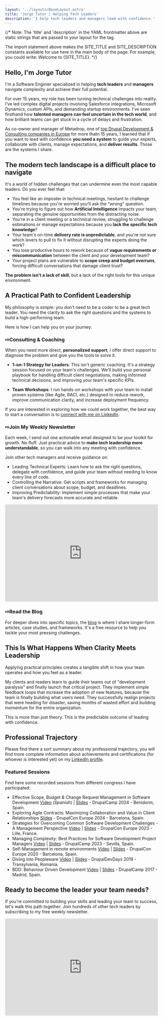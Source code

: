 ```yaml
---
layout: '../layouts/BaseLayout.astro'
title: 'Jorge Tutor | Helping Tech Leaders'
description: 'I help tech leaders and managers lead with confidence.'
---
```


{/*
  Note: The 'title' and 'description' in the YAML frontmatter above are static strings
  that are passed to your layout for the <head> tag.

  The import statement above makes the SITE_TITLE and SITE_DESCRIPTION
  constants available for use here in the main body of the page.
  For example, you could write: Welcome to {SITE_TITLE}.
*/}

## Hello, I'm Jorge Tutor

I'm a Software Enginier specialized in helping **tech leaders** and **managers** navigate complexity and achieve their full potential.

For over 15 years, my role has been turning technical challenges into reality. I’ve led complex digital projects involving Salesforce integrations, Microsoft Dynamics, custom APIs, and demanding startup environments. I’ve seen firsthand how <strong>talented managers can feel uncertain in the tech world</strong>, and how brilliant teams can get stuck in a cycle of delays and frustration.

As co-owner and manager of Metadrop, one of [top Drupal Development & Consulting companies in Europe](https://metadrop.net) for more thatn 15 years, I learned that if you want to lead with confidence **you need a system** to guide your experts, collaborate with clients, manage expectations, and **deliver results**. Those are the systems I share.


## The modern tech landscape is a difficult place to navigate

It's a world of hidden challenges that can undermine even the most capable leaders. Do you ever feel that:

- You feel like an imposter in technical meetings, hesitant to challenge timelines because you're worried you'll ask the "wrong" question.
- You're trying to figure out how **Artificial Intelligence** impacts your team, separating the genuine opportunities from the distracting noise.
- You're in a client meeting or a technical review, struggling to challenge estimations or manage expectations because you **lack the specific tech knowledge**?
- Your team's on-time **delivery rate is unpredictable**, and you're not sure which levers to pull to fix it without disrupting the experts doing the work?
- You lose productive hours to rework because of **vague requirements or miscommunication** between the client and your development team?
- Your project plans are vulnerable to **scope creep and budget overruns**, forcing difficult conversations that damage client trust?

**The problem isn't a lack of skill**, but a lack of the right tools for this unique environment.


## A Practical Path to Confident Leadership
My philosophy is simple: you don't need to be a coder to be a great tech leader. You need the clarity to ask the right questions and the systems to build a high-performing team.

Here is how I can help you on your journey:

<h3><span class="text-[#1978e5] pr-2">⇨</span><strong>Consulting</strong> & <strong>Coaching</strong></h3>
	
When you need more direct, **personalized support**, I offer direct support to diagnose the problem and give you the tools to solve it.

- **1-on-1 Strategy for Leaders**: This isn't generic coaching. It's a strategy session focused on your team's challenges. We'll build your personal playbook for handling difficult client negotiations, making informed technical decisions, and improving your team's specific KPIs.

- **Team Workshops**: I run hands-on workshops with your team to install proven systems (like Agile, RACI, etc.) designed to reduce rework, improve communication clarity, and increase deployment frequency.


If you are interested in exploring how we could work together, the best way to start a conversation is to [connect with me on LinkedIn](https://www.linkedin.com/in/jorgetutor/).

<h3><span class="text-[#1978e5] pr-2">⇨</span>Join My <strong>Weekly Newsletter</strong></h3>

Each week, I send out one actionable email designed to be your toolkit for growth. No fluff. Just practical advice to **make tech leadership more understandable**, so you can walk into any meeting with confidence.

Join other tech managers and receive guidance on:

- Leading Technical Experts: Learn how to ask the right questions, delegate with confidence, and guide your team without needing to know every line of code.
- Controlling the Narrative: Get scripts and frameworks for managing client conversations about scope, budget, and deadlines.
- Improving Predictability: Implement simple processes that make your team's delivery forecasts more accurate and reliable.

<iframe src="https://jorgetutor.substack.com/embed" width="100%" height="320" class="border border-[#EEE] bg-white" frameborder="0" scrolling="no"></iframe>

<h3><span class="text-[#1978e5] pr-2">⇨</span>Read the <strong>Blog</strong></h3>

For deeper dives into specific topics, the [blog](/blog) is where I share longer-form articles, case studies, and frameworks. It's a free resource to help you tackle your most pressing challenges.


## This Is What Happens When Clarity Meets Leadership
Applying practical principles creates a tangible shift in how your team operates and how you feel as a leader.

My clients and readers learn to guide their teams out of "development paralysis" and finally launch that critical project. They implement simple feedback loops that increase the adoption of new features, because the team is finally building what users need. They successfully realign projects that were heading for disaster, saving months of wasted effort and building momentum for the entire organization.

This is more than just theory. This is the predictable outcome of leading with confidence.

## Professional Trajectory

Please find there a sort summary about my professional trajectory, you will find more complete information about achievements and certifications (for whoever is interested yet) on my [LinkedIn profile](https://www.linkedin.com/in/jorgetutor/).


### Featured Sessions

Find here some recorded sessions from different congress I have participated:

- Effective Scope, Budget & Change Request Management in Software Development [Video](https://www.youtube.com/watch?v=KDJc4_YFL9c&t=265s) (*Spanish*) | [Slides](https://docs.google.com/presentation/d/1iJHidM27ti31gj7j80hIw9OX2Fem-AlBr5E2l7WTeiM/preview) - DrupalCamp 2024 - Benidorm, Spain.
- Exploring Agile Contracts: Maximizing Collaboration and Value in Client Relationships [Slides](https://docs.google.com/presentation/d/1TnTD2RI1CtO-StSqy8irZSyMceU3OJMqWeaaOIL--Lg/preview) - DrupalCon Europe 2024 - Barcelona, Spain.
- Strategies for Overcoming Common Software Development Challenges - A Management Perspective [Video](https://www.youtube.com/watch?v=6gMDCBqNSEk) | [Slides](https://docs.google.com/presentation/d/16wvKhUOWJHfmvxpg4CsNLqe2pSOhH14lQt90x7Dg_fA/preview) - DrupalCon Europe 2023 - Lille, France.
- Managing Complexity: Best Practices for Software Development Project Managers [Video](https://www.youtube.com/watch?v=eWWVIsDYpTw) | [Slides](https://docs.google.com/presentation/d/18mchru70PgRSYZP9Wk6xuz6JQIneVImFUtWmj3obeiU/preview) - DrupalCamp 2023 - Sevilla, Spain.
- Self-Management in remote environments [Video](https://www.youtube.com/watch?v=0zax_kubN10) | [Slides](https://docs.google.com/presentation/d/1hRfan3ka7HpRg75bKDCYWEgdR7CcRMLn9GdDMbRBXw4/edit) - DrupalCon Europe 2020 - Barcelona, Spain.
- Diving into Peopleware [Video](https://www.youtube.com/watch?v=ze6zgpKOugQ) | [Slides](https://jorgetutor.github.io/2019-drupaldevdays-peopleware/#/) - DrupalDevDays 2019 - Transylvania, Romania.
- BDD: Behaviour Driven Development [Video](https://www.youtube.com/watch?v=01mK_1Fn9Ts) | [Slides](https://jorgetutor.github.io/bdd-drupalcampes-2017/#/) - DrupalCamp 2017 - Madrid, Spain.


## Ready to become the leader your team needs?
If you're committed to building your skills and leading your team to success, let's walk this path together. Join hundreds of other tech leaders by subscribing to my free weekly newsletter.

<iframe src="https://jorgetutor.substack.com/embed" width="100%" height="320" class="border border-[#EEE] bg-white" frameborder="0" scrolling="no"></iframe>